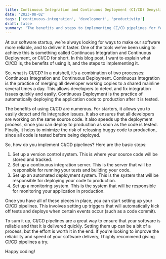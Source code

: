 ```yaml
---
title: Continuous Integration and Continuous Deployment (CI/CD) Demystified
date: '2023-08-02'
tags: ['continuous-integration', 'development', 'productivity']
draft: false
summary: 'The benefits and steps to implementing CI/CD pipelines for faster and more reliable software delivery'
---
```


At our software startup, we’re always looking for ways to make our software more reliable, and to deliver it faster. One of the tools we’ve been using to achieve this is something called Continuous Integration and Continuous Deployment, or CI/CD for short. In this blog post, I want to explain what CI/CD is, the benefits of using it, and the steps to implementing it.

So, what is CI/CD? In a nutshell, it’s a combination of two processes: Continuous Integration and Continuous Deployment. Continuous Integration is the practice of merging all developer working copies to a shared mainline several times a day. This allows developers to detect and fix integration issues quickly and easily. Continuous Deployment is the practice of automatically deploying the application code to production after it is tested.

The benefits of using CI/CD are numerous. For starters, it allows you to easily detect and fix integration issues. It also ensures that all developers are working on the same source code. It also speeds up the deployment process, since you can deploy to production as soon as the code is tested. Finally, it helps to minimize the risk of releasing buggy code to production, since all code is tested before being deployed.

So, how do you implement CI/CD pipelines? Here are the basic steps:

1. Set up a version control system. This is where your source code will be stored and tracked.
2. Set up a continuous integration server. This is the server that will be responsible for running your tests and building your code.
3. Set up an automated deployment system. This is the system that will be responsible for deploying your code to production.
4. Set up a monitoring system. This is the system that will be responsible for monitoring your application in production.

Once you have all of these pieces in place, you can start setting up your CI/CD pipelines. This involves setting up triggers that will automatically kick off tests and deploys when certain events occur (such as a code commit).

To sum it up, CI/CD pipelines are a great way to ensure that your software is reliable and that it is delivered quickly. Setting them up can be a bit of a process, but the effort is worth it in the end. If you’re looking to improve the reliability and speed of your software delivery, I highly recommend giving CI/CD pipelines a try.

Happy coding!

